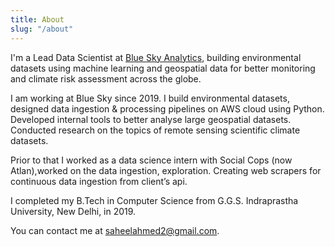```yaml
---
title: About
slug: "/about"
---
```


I'm a Lead Data Scientist at [Blue Sky Analytics](https://blueskyhq.io/), building 
environmental datasets using machine learning and geospatial data for better monitoring 
and climate risk assessment across the globe.

I am working at Blue Sky since 2019. I build environmental datasets, designed data 
ingestion & processing pipelines on AWS cloud using Python. Developed internal tools 
to better analyse large geospatial datasets. Conducted research on the topics of 
remote sensing scientific climate datasets.  

Prior to that I worked as a data science intern with Social Cops (now Atlan),worked 
on the data ingestion, exploration. Creating web scrapers for continuous data ingestion 
from client’s api.

I completed my B.Tech in Computer Science from G.G.S. Indraprastha University, New Delhi, 
in 2019. 

You can contact me at saheelahmed2@gmail.com.